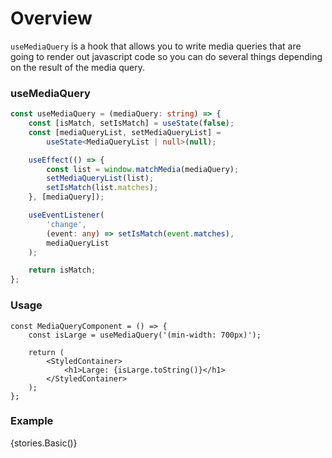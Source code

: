 
<Meta title="Hooks/Docs/useMediaQuery" component={MediaQueryComponent} />

# Overview

`useMediaQuery` is a hook that allows you to write media queries that are going to render out javascript code so you can do several things depending on the result of the media query.

### useMediaQuery

```ts
const useMediaQuery = (mediaQuery: string) => {
    const [isMatch, setIsMatch] = useState(false);
    const [mediaQueryList, setMediaQueryList] =
        useState<MediaQueryList | null>(null);

    useEffect(() => {
        const list = window.matchMedia(mediaQuery);
        setMediaQueryList(list);
        setIsMatch(list.matches);
    }, [mediaQuery]);

    useEventListener(
        'change',
        (event: any) => setIsMatch(event.matches),
        mediaQueryList
    );

    return isMatch;
};
```

### Usage

```tsx
const MediaQueryComponent = () => {
    const isLarge = useMediaQuery('(min-width: 700px)');

    return (
        <StyledContainer>
            <h1>Large: {isLarge.toString()}</h1>
        </StyledContainer>
    );
};
```

### Example

<Preview>
    <Story name="useMediaQuery">{stories.Basic()}</Story>
</Preview>

